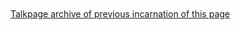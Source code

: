 <article id="9294039" title=Talk:Kururu>
	<talkpage id="9294039" title="Talk:Kururu">
{{WikiProject Disambiguation}}
[[talk:Kururu/Archive1|Talkpage archive of previous incarnation of this page]]
	</talkpage>
</article>